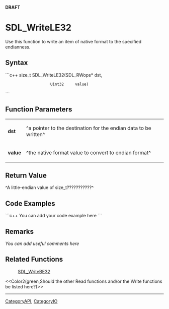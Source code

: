 <!-- pragma section-numbers off -->
<!-- pragma disable-camelcase -->
'''DRAFT'''

= SDL_WriteLE32 =
Use this function to write an item of native format to the specified endianness.


== Syntax ==
```c++
size_t SDL_WriteLE32(SDL_RWops* dst,
                     Uint32     value)
```

== Function Parameters ==
{|
|'''dst'''
|^a pointer to the destination for the endian data to be written^
|-
|'''value'''
|^the native format value to convert to endian format^
|}

== Return Value ==
^A little-endian value of size_t???????????^

== Code Examples ==
```c++
You can add your code example here
```

== Remarks ==
''You can add useful comments here''

== Related Functions ==
:[[SDL_WriteBE32]]
<<Color2(green,Should the other Read functions and/or the Write functions be listed here?)>>

----
[[CategoryAPI]], [[CategoryIO]]
